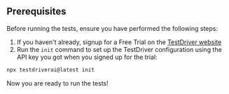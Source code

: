 ## Prerequisites

Before running the tests, ensure you have performed the following steps:

1. If you haven't already, signup for a Free Trial on the [TestDriver website](https://testdriver.ai/pricing)
2. Run the `init` command to set up the TestDriver configuration using the API key you got when you signed up for the trial:

```bash
npx testdriverai@latest init
```

<Check>Now you are ready to run the tests!</Check>
